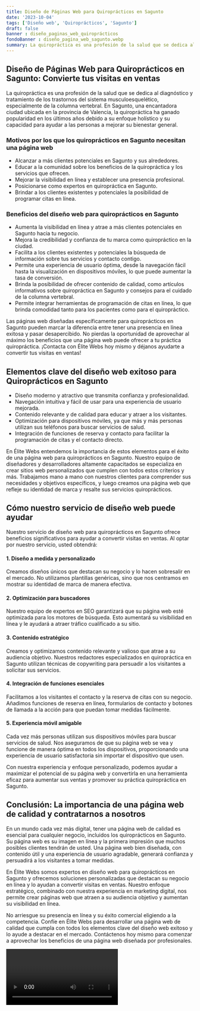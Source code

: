 ```yaml
---
title: Diseño de Páginas Web para Quiroprácticos en Sagunto
date: '2023-10-04'
tags: ['Diseño web', 'Quiroprácticos', 'Sagunto']
draft: false
banner : diseño_paginas_web_quiroprácticos
fondoBanner : diseño_pagina_web_sagunto.webp
summary: La quiropráctica es una profesión de la salud que se dedica al diagnóstico y tratamiento de los trastornos del sistema musculoesquelético, especialmente de la columna vertebral. En Sagunto, una encantadora ciudad ubicada en la provincia de Valencia, la quiropráctica ha ganado popularidad en los últimos años debido a su enfoque holístico y su capacidad para ayudar a las personas a mejorar su bienestar general.
---
```


## Diseño de Páginas Web para Quiroprácticos en Sagunto: Convierte tus visitas en ventas

La quiropráctica es una profesión de la salud que se dedica al diagnóstico y tratamiento de los trastornos del sistema musculoesquelético, especialmente de la columna vertebral. En Sagunto, una encantadora ciudad ubicada en la provincia de Valencia, la quiropráctica ha ganado popularidad en los últimos años debido a su enfoque holístico y su capacidad para ayudar a las personas a mejorar su bienestar general.

### Motivos por los que los quiroprácticos en Sagunto necesitan una página web
- Alcanzar a más clientes potenciales en Sagunto y sus alrededores.
- Educar a la comunidad sobre los beneficios de la quiropráctica y los servicios que ofrecen.
- Mejorar la visibilidad en línea y establecer una presencia profesional.
- Posicionarse como expertos en quiropráctica en Sagunto.
- Brindar a los clientes existentes y potenciales la posibilidad de programar citas en línea.

### Beneficios del diseño web para quiroprácticos en Sagunto
- Aumenta la visibilidad en línea y atrae a más clientes potenciales en Sagunto hacia tu negocio.
- Mejora la credibilidad y confianza de tu marca como quiropráctico en la ciudad.
- Facilita a los clientes existentes y potenciales la búsqueda de información sobre tus servicios y contacto contigo.
- Permite una experiencia de usuario óptima, desde la navegación fácil hasta la visualización en dispositivos móviles, lo que puede aumentar la tasa de conversión.
- Brinda la posibilidad de ofrecer contenido de calidad, como artículos informativos sobre quiropráctica en Sagunto y consejos para el cuidado de la columna vertebral.
- Permite integrar herramientas de programación de citas en línea, lo que brinda comodidad tanto para los pacientes como para el quiropráctico.

Las páginas web diseñadas específicamente para quiroprácticos en Sagunto pueden marcar la diferencia entre tener una presencia en línea exitosa y pasar desapercibido. No pierdas la oportunidad de aprovechar al máximo los beneficios que una página web puede ofrecer a tu práctica quiropráctica. ¡Contacta con Élite Webs hoy mismo y déjanos ayudarte a convertir tus visitas en ventas!

<GifSeo />

<Cta />

## Elementos clave del diseño web exitoso para Quiroprácticos en Sagunto

- Diseño moderno y atractivo que transmita confianza y profesionalidad.
- Navegación intuitiva y fácil de usar para una experiencia de usuario mejorada.
- Contenido relevante y de calidad para educar y atraer a los visitantes.
- Optimización para dispositivos móviles, ya que más y más personas utilizan sus teléfonos para buscar servicios de salud.
- Integración de funciones de reserva y contacto para facilitar la programación de citas y el contacto directo.

En Élite Webs entendemos la importancia de estos elementos para el éxito de una página web para quiroprácticos en Sagunto. Nuestro equipo de diseñadores y desarrolladores altamente capacitados se especializa en crear sitios web personalizados que cumplen con todos estos criterios y más. Trabajamos mano a mano con nuestros clientes para comprender sus necesidades y objetivos específicos, y luego creamos una página web que refleje su identidad de marca y resalte sus servicios quiroprácticos.

## Cómo nuestro servicio de diseño web puede ayudar

Nuestro servicio de diseño web para quiroprácticos en Sagunto ofrece beneficios significativos para ayudar a convertir visitas en ventas. Al optar por nuestro servicio, usted obtendrá:

#### 1. Diseño a medida y personalizado
Creamos diseños únicos que destacan su negocio y lo hacen sobresalir en el mercado. No utilizamos plantillas genéricas, sino que nos centramos en mostrar su identidad de marca de manera efectiva.

#### 2. Optimización para buscadores
Nuestro equipo de expertos en SEO garantizará que su página web esté optimizada para los motores de búsqueda. Esto aumentará su visibilidad en línea y le ayudará a atraer tráfico cualificado a su sitio.

#### 3. Contenido estratégico
Creamos y optimizamos contenido relevante y valioso que atrae a su audiencia objetivo. Nuestros redactores especializados en quiropráctica en Sagunto utilizan técnicas de copywriting para persuadir a los visitantes a solicitar sus servicios.

#### 4. Integración de funciones esenciales
Facilitamos a los visitantes el contacto y la reserva de citas con su negocio. Añadimos funciones de reserva en línea, formularios de contacto y botones de llamada a la acción para que puedan tomar medidas fácilmente.

#### 5. Experiencia móvil amigable
Cada vez más personas utilizan sus dispositivos móviles para buscar servicios de salud. Nos aseguramos de que su página web se vea y funcione de manera óptima en todos los dispositivos, proporcionando una experiencia de usuario satisfactoria sin importar el dispositivo que usen.

Con nuestra experiencia y enfoque personalizado, podemos ayudar a maximizar el potencial de su página web y convertirla en una herramienta eficaz para aumentar sus ventas y promover su práctica quiropráctica en Sagunto.

## Conclusión: La importancia de una página web de calidad y contratarnos a nosotros

En un mundo cada vez más digital, tener una página web de calidad es esencial para cualquier negocio, incluidos los quiroprácticos en Sagunto. Su página web es su imagen en línea y la primera impresión que muchos posibles clientes tendrán de usted. Una página web bien diseñada, con contenido útil y una experiencia de usuario agradable, generará confianza y persuadirá a los visitantes a tomar medidas.

En Élite Webs somos expertos en diseño web para quiroprácticos en Sagunto y ofrecemos soluciones personalizadas que destacan su negocio en línea y lo ayudan a convertir visitas en ventas. Nuestro enfoque estratégico, combinado con nuestra experiencia en marketing digital, nos permite crear páginas web que atraen a su audiencia objetivo y aumentan su visibilidad en línea.

No arriesgue su presencia en línea y su éxito comercial eligiendo a la competencia. Confíe en Élite Webs para desarrollar una página web de calidad que cumpla con todos los elementos clave del diseño web exitoso y lo ayude a destacar en el mercado. Contáctenos hoy mismo para comenzar a aprovechar los beneficios de una página web diseñada por profesionales.

<Video />

<CtaBot job='Quiroprácticos' city='Sagunto'/>

<Gmaps query='Sagunto+españa+maps' />